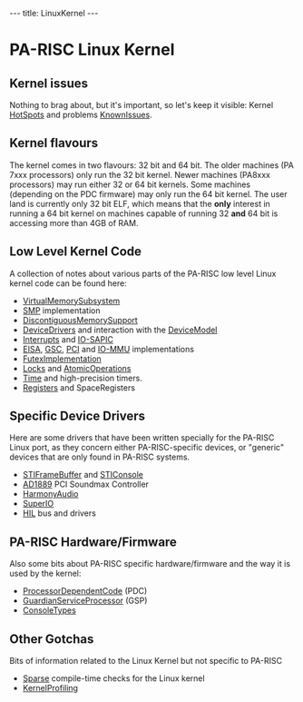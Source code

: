 ---
title: LinuxKernel
---

= PA-RISC Linux Kernel =

== Kernel issues ==

Nothing to brag about, but it's important, so let's keep it visible:
Kernel [[HotSpots]] and problems [[KnownIssues]].

== Kernel flavours ==

The kernel comes in two flavours: 32 bit and 64 bit. The older machines (PA 7xxx processors) only run the 32 bit kernel. Newer machines (PA8xxx processors) may run either 32 or 64 bit kernels. Some machines (depending on the PDC firmware) may only run the 64 bit kernel. The user land is currently only 32 bit ELF, which means that the '''only''' interest in running a 64 bit kernel on machines capable of running 32 '''and''' 64 bit is accessing more than 4GB of RAM.

== Low Level Kernel Code ==

A collection of notes about various parts of the PA-RISC low level Linux kernel code can be found here:

* [[VirtualMemorySubsystem]]
* [[SMP]] implementation
* [[DiscontiguousMemorySupport]]
* [[DeviceDrivers]] and interaction with the [[DeviceModel]]
* [[Interrupts]] and [[IO-SAPIC]]
* [[EISA]], [[GSC]], [[PCI]] and [[IO-MMU]] implementations
* [[FutexImplementation]]
* [[Locks]] and [[AtomicOperations]]
* [[Time]] and high-precision timers.
* [[Registers]] and SpaceRegisters

== Specific Device Drivers ==

Here are some drivers that have been written specially for the PA-RISC Linux port, as they concern either PA-RISC-specific devices, or "generic" devices that are only found in PA-RISC systems.

* [[STIFrameBuffer]] and [[STIConsole]]
* [[AD1889]] PCI Soundmax Controller
* [[HarmonyAudio]]
* [[SuperIO]]
* [[HIL]] bus and drivers  

== PA-RISC Hardware/Firmware ==

Also some bits about PA-RISC specific hardware/firmware and the way it is used by the kernel:

* [[ProcessorDependentCode]] (PDC)
* [[GuardianServiceProcessor]] (GSP)
* [[ConsoleTypes]]

== Other Gotchas ==

Bits of information related to the Linux Kernel but not specific to PA-RISC

* [[Sparse]] compile-time checks for the Linux kernel
* [[KernelProfiling]]